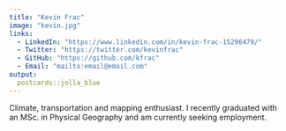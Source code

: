 ---
title: "Kevin Frac"
image: "kevin.jpg"
links:
  - LinkedIn: "https://www.linkedin.com/in/kevin-frac-15296479/"
  - Twitter: "https://twitter.com/kevinfrac"
  - GitHub: "https://github.com/kfrac"
  - Email: "mailto:email@email.com"
output:
  postcards::jolla_blue
---
 
Climate, transportation and mapping enthusiast. I recently graduated with an
MSc. in Physical Geography and am currently seeking employment.
